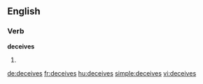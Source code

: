==English==

===Verb===
'''deceives'''

# {{third-person singular of|[[deceive]]}}

[[de:deceives]]
[[fr:deceives]]
[[hu:deceives]]
[[simple:deceives]]
[[vi:deceives]]